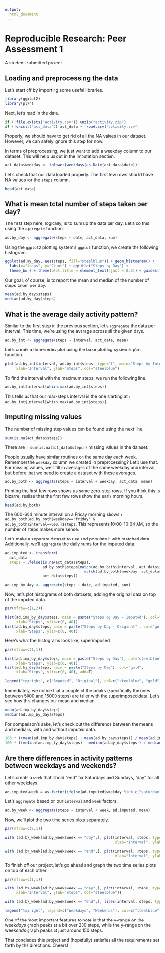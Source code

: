 ```yaml
---
output: 
  html_document
---
```


# Reproducible Research: Peer Assessment 1
A student-submitted project.

## Loading and preprocessing the data

Let's start off by importing some useful libraries.
```r
library(ggplot2)
library(plyr)
```

Next, let's read in the data.
```r
if (!file.exists("activity.csv")) unzip("activity.zip")
if (!exists("act_data")) act_data <- read.csv("activity.csv")
```
Properly, we should have to get rid of all the NA values in our dataset. However, we can safely ignore this step for now.


In terms of preprocessing, we just want to add a weekday column to our dataset. This will help us out in the imputation section.
```r
act_data$weekday <- tolower(weekdays(as.Date(act_data$date)))
```

Let's check that our data loaded properly. The first few rows should have NA values for the `steps` column.
```r
head(act_data)
```


## What is mean total number of steps taken per day?

The first step here, logically, is to sum up the data per day. Let's do this using the `aggregate` function.
```r
ad.by_day <- aggregate(steps ~ date, act_data, sum)
```

Using the `ggplot2` plotting system's `ggplot` function, we create the following histogram.
```r
ggplot(ad.by_day, aes(steps, fill="steelblue")) + geom_histogram() +           # histogram of the data
  labs(x="Steps", y="Count") + ggtitle("Steps by Day") +                       # appropriate labels
  theme_bw() + theme(plot.title = element_text(hjust = 0.5)) + guides(fill=F)  # a bit of personalization
```


Our goal, of course, is to report the mean and median of the number of steps taken per day.
```r
mean(ad.by_day$steps)
median(ad.by_day$steps)
```


## What is the average daily activity pattern?

Similar to the first step in the previous section, let's `aggregate` the data per interval. This time, we're using the average across all the given days.
```r
ad.by_int <- aggregate(steps ~ interval, act_data, mean)
```

Let's create a time-series plot using the base plotting system's `plot` function.
```r
plot(ad.by_int$interval, ad.by_int$steps, type="l", main="Steps by Interval", 
     xlab="Interval", ylab="Steps", col="steelblue")
```


To find the interval with the maximum steps, we run the following line.
```r
ad.by_int$interval[which.max(ad.by_int$steps)]
```
This tells us that our max-steps interval is the one starting at `r ad.by_int$interval[which.max(ad.by_int$steps)]`.


## Imputing missing values

The number of missing step values can be found using the next line.
```r
sum(is.na(act_data$steps))
```
There are `r sum(is.na(act_data$steps))` missing values in the dataset.

People usually have similar routines on the same day each week. Remember the `weekday` column we created in preprocessing? Let's use that. For missing values, we'll fill in averages of the same weekday and interval, but before that we need to create a dataset with those averages.
```r
ad.by_both <- aggregate(steps ~ interval + weekday, act_data, mean)
```


Printing the first few rows shows us some zero-step rows. If you think this is bizarre, realize that the first few rows show the early morning hours.
```r
head(ad.by_both)
```
The 600-604 minute interval on a Friday morning shows `r ad.by_both[ad.by_both$weekday=="friday" & ad.by_both$interval==600,]$steps`. This represents 10:00-10:04 AM, so the number of steps makes more sense.

Let's make a separate dataset to use and populate it with matched data. Additionally, we'll `aggregate` the daily sums for the imputed data.
```r
ad.imputed <- transform(
  act_data, 
  steps = ifelse(is.na(act_data$steps), 
                 ad.by_both$steps[match(ad.by_both$interval, act_data$interval) &
                                    match(ad.by_both$weekday, act_data$weekday)], 
                 act_data$steps))

ad.imp_by_day <- aggregate(steps ~ date, ad.imputed, sum)
```


Now, let's plot histograms of both datasets, adding the original data on top of the imputed data.
```r
par(mfrow=c(1,2))

hist(ad.imp_by_day$steps, main = paste("Steps by Day - Imputed"), col="steelblue", 
     xlab="Steps", ylim=c(0, 40))
hist(ad.by_day$steps, main = paste("Steps by Day - Original"), col="gold", 
     xlab="Steps", ylim=c(0, 40))
```

Here's what the histograms look like, superimposed.
```r
par(mfrow=c(1,1))

hist(ad.imp_by_day$steps, main = paste("Steps by Day"), col="steelblue", 
     xlab="Steps", ylim=c(0, 40))
hist(ad.by_day$steps, main = paste("Steps by Day"), col="gold", 
     xlab="Steps", ylim=c(0, 40), add=T)

legend("topright", c("Imputed", "Original"), col=c("steelblue", "gold"), lwd=2)
```


Immediately, we notice that a couple of the peaks (specifically the ones between 5000 and 15000 steps) are taller with the superimposed data. Let's see how this changes our mean and median.
```r
mean(ad.imp_by_day$steps)
median(ad.imp_by_day$steps)
```

For comparison's sake, let's check out the difference between the means and medians, with and without imputed data.
```r
100 * ((mean(ad.imp_by_day$steps) - mean(ad.by_day$steps)) / mean(ad.imp_by_day$steps))        # %
100 * ((median(ad.imp_by_day$steps) - median(ad.by_day$steps)) / median(ad.imp_by_day$steps))  # %
```


## Are there differences in activity patterns between weekdays and weekends?

Let's create a `week` that'll hold "end" for Saturdays and Sundays, "day" for all other weekdays.
```r
ad.imputed$week = as.factor(ifelse(ad.imputed$weekday %in% c("saturday", "sunday"), "end", "day"))
```

Let's `aggregate` based on our `interval` and `week` factors.
```r
ad.by_week <- aggregate(steps ~ interval + week, ad.imputed, mean)
```


Now, we'll plot the two time series plots separately.
```r
par(mfrow=c(2,1))

with (ad.by_week[ad.by_week$week == "day",], plot(interval, steps, type="l", main="Steps by Interval - Weekdays",
                                                  xlab="Interval", ylab="Steps", col="steelblue"))

with (ad.by_week[ad.by_week$week == "end",], plot(interval, steps, type="l", main="Steps by Interval - Weekends",
                                                  xlab="Interval", ylab="Steps", col="firebrick"))
```

To finish off our project, let's go ahead and graph the two time series plots on top of each other.
```r
par(mfrow=c(1,1))

with (ad.by_week[ad.by_week$week == "day",], plot(interval, steps, type="l", main="Steps by Interval", 
     xlab="Interval", ylab="Steps", col="steelblue"))

with (ad.by_week[ad.by_week$week == "end",], lines(interval, steps, type="l", col="firebrick"))

legend("topright", legend=c("Weekdays", "Weekends"), col=c("steelblue", "firebrick"), lwd=c(2,2))
```

One of the most important features to note is that the y-range on the week*days* graph peaks at a bit over 200 steps, while the y-range on the week*ends* graph peaks at just around 150 steps.


That concludes this project and (hopefully) satisfies all the requirements set forth by the directions. Cheers!

